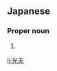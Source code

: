 ==Japanese==
{{ja-kanjitab|みつ|お}}

===Proper noun===
{{ja-pos|みつお|proper}}

# {{given name|male|lang=ja|sort=みつお}}

[[li:光夫]]